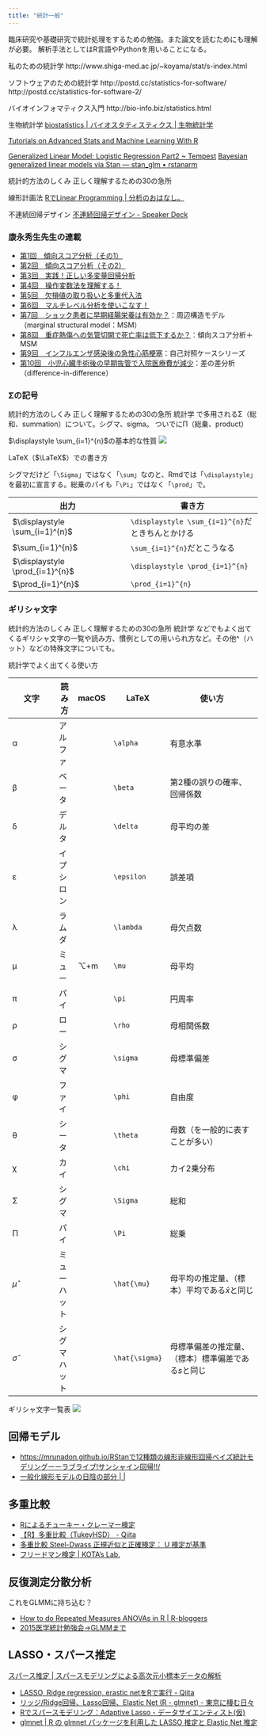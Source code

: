 ```yaml
---
title: "統計一般"
---
```


臨床研究や基礎研究で統計処理をするための勉強。また論文を読むためにも理解が必要。
解析手法としてはR言語やPythonを用いることになる。

私のための統計学
http://www.shiga-med.ac.jp/~koyama/stat/s-index.html

ソフトウェアのための統計学
http://postd.cc/statistics-for-software/
http://postd.cc/statistics-for-software-2/

バイオインフォマティクス入門
http://bio-info.biz/statistics.html

生物統計学
[biostatistics | バイオスタティスティクス | 生物統計学](https://stats.biopapyrus.jp/)


[Tutorials on Advanced Stats and Machine Learning With R](http://r-statistics.co/)

[Generalized Linear Model: Logistic Regression Part2 ~ Tempest](http://testblog234wfhb.blogspot.com/2014/06/generalized-linear-modellogistic_22.html)
[Bayesian generalized linear models via Stan — stan_glm • rstanarm](http://mc-stan.org/rstanarm/reference/stan_glm.html)

統計的方法のしくみ 正しく理解するための30の急所 

線形計画法
[RでLinear Programming | 分析のおはなし。](http://www.housecat442.com/?p=417)

不連続回帰デザイン
[不連続回帰デザイン - Speaker Deck](https://speakerdeck.com/tanaka_marimo/bu-lian-sok-hui-gui-dezain)

### 康永秀生先生の連載

- [第1回　傾向スコア分析（その1）](https://www.m3.com/clinical/news/597737)
- [第2回　傾向スコア分析（その2）](https://www.m3.com/clinical/news/598423)
- [第3回　実践！正しい多変量回帰分析](https://www.m3.com/clinical/news/604122)
- [第4回　操作変数法を理解する！](https://www.m3.com/clinical/news/608172?from=openClinicalNews)
- [第5回　欠損値の取り扱いと多重代入法](https://www.m3.com/clinical/news/615715)
- [第6回　マルチレベル分析を使いこなす！](https://www.m3.com/clinical/news/623539)
- [第7回　ショック患者に早期経腸栄養は有効か？](https://www.m3.com/clinical/news/630040)：周辺構造モデル（marginal structural model：MSM）
- [第8回　重症熱傷への気管切開で死亡率は低下するか？](https://www.m3.com/clinical/news/636569)：傾向スコア分析＋MSM
- [第9回　インフルエンザ感染後の急性心筋梗塞](https://www.m3.com/clinical/news/642562)：自己対照ケースシリーズ
- [第10回　小児心臓手術後の早期抜管で入院医療費が減少](https://www.m3.com/clinical/news/648352)：差の差分析（difference-in-difference）

### Σの記号

統計的方法のしくみ 正しく理解するための30の急所 
統計学 で多用されるΣ（総和、summation）について。シグマ、sigma。
ついでにΠ（総乗、product）


$\displaystyle \sum_{i=1}^{n}$の基本的な性質
![](https://www.dropbox.com/s/xbmb3nqbzwjaz4h/%CE%A3%E3%81%AE%E5%9F%BA%E6%9C%AC%E7%9A%84%E3%81%AA%E6%80%A7%E8%B3%AA.png?raw=1)

LaTeX（$\LaTeX$）での書き方

シグマだけど「`\Sigma`」ではなく「`\sum`」なのと、Rmdでは「`\displaystyle`」を最初に宣言する。総乗のパイも「`\Pi`」ではなく「`\prod`」で。

| 出力                                | 書き方                                   |
| --------------------------------- | ------------------------------------- |
| $\displaystyle \sum_{i=1}^{n}$  | `\displaystyle \sum_{i=1}^{n}`だときちんとかける |
| $\sum_{i=1}^{n}$                | `\sum_{i=1}^{n}`だとこうなる                  |
| $\displaystyle \prod_{i=1}^{n}$ | `\displaystyle \prod_{i=1}^{n}`         |
| $\prod_{i=1}^{n}$               | `\prod_{i=1}^{n}`                       |


### ギリシャ文字

統計的方法のしくみ 正しく理解するための30の急所 
統計学 などでもよく出てくるギリシャ文字の一覧や読み方、慣例としての用いられ方など。その他^（ハット）などの特殊文字についても。


統計学でよく出てくる使い方

| 文字               | 読み方    | macOS | LaTeX        | 使い方                             |
| ---------------- | ------ | ----- | ------------ | ------------------------------- |
| α                | アルファ   |       | `\alpha`  | 有意水準                            |
| β                | ベータ    |       | `\beta`        | 第2種の誤りの確率、回帰係数                  |
| δ                | デルタ    |       | `\delta`       | 母平均の差                           |
| ε                | イプシロン  |       | `\epsilon`     | 誤差項                             |
| λ                | ラムダ    |       | `\lambda`      | 母欠点数                            |
| μ                | ミュー    | ⌥+m   | `\mu`          | 母平均                             |
| π                | パイ     |       | `\pi`          | 円周率                             |
| ρ                | ロー     |       | `\rho`         | 母相関係数                           |
| σ                | シグマ    |       | `\sigma`       | 母標準偏差                           |
| φ                | ファイ    |       | `\phi`         | 自由度                             |
| θ                | シータ    |       | `\theta`       | 母数（を一般的に表すことが多い）                |
| χ                | カイ     |       | `\chi`         | カイ2乗分布                          |
| Σ                | シグマ    |       | `\Sigma`       | 総和                              |
| Π                | パイ     |       | `\Pi`          | 総乗                              |
| $\hat{\mu}$    | ミューハット |       | `\hat{\mu}`    | 母平均の推定量、（標本）平均である$\bar{x}$と同じ |
| $\hat{\sigma}$ | シグマハット |       | `\hat{\sigma}` | 母標準偏差の推定量、（標本）標準偏差である$s$と同じ   |



ギリシャ文字一覧表
![](https://www.dropbox.com/s/xmo5ab3e45q022e/%E3%82%AE%E3%83%AA%E3%82%B7%E3%83%A3%E6%96%87%E5%AD%97%E4%B8%80%E8%A6%A7%E8%A1%A8%E3%83%BB%E8%AA%AD%E3%81%BF%E6%96%B9.png?raw=1)


## 回帰モデル

- [https://mrunadon.github.io/RStanで12種類の線形非線形回帰ベイズ統計モデリングーーラブライブ!サンシャイン回帰!!/](https://mrunadon.github.io/RStan%E3%81%A712%E7%A8%AE%E9%A1%9E%E3%81%AE%E7%B7%9A%E5%BD%A2%E9%9D%9E%E7%B7%9A%E5%BD%A2%E5%9B%9E%E5%B8%B0%E3%83%99%E3%82%A4%E3%82%BA%E7%B5%B1%E8%A8%88%E3%83%A2%E3%83%87%E3%83%AA%E3%83%B3%E3%82%B0%E3%83%BC%E3%83%BC%E3%83%A9%E3%83%96%E3%83%A9%E3%82%A4%E3%83%96!%E3%82%B5%E3%83%B3%E3%82%B7%E3%83%A3%E3%82%A4%E3%83%B3%E5%9B%9E%E5%B8%B0!!/)
- [一般化線形モデルの日陰の部分 | |](http://rtokei.tech/memo/%E4%B8%80%E8%88%AC%E5%8C%96%E7%B7%9A%E5%BD%A2%E3%83%A2%E3%83%87%E3%83%AB%E3%81%AE%E6%97%A5%E9%99%B0%E3%81%AE%E9%83%A8%E5%88%86/)

## 多重比較

- [Rによるチューキー・クレーマー検定](https://data-science.gr.jp/implementation/ist_r_tukey_kramer_test.html)
- [【R】多重比較（TukeyHSD） - Qiita](https://qiita.com/hfu62/items/f9f4803828fd7e1a5cec)
- [多重比較 Steel-Dwass 正規近似と正確検定： U 検定が基準](https://biolab.sakura.ne.jp/steel-dwass.html)
- [フリードマン検定 | KOTA's Lab.](http://kota.xyz/2017/12/23/friedmans-test/)


## 反復測定分散分析

これをGLMMに持ち込む？

- [How to do Repeated Measures ANOVAs in R | R-bloggers](https://www.r-bloggers.com/how-to-do-repeated-measures-anovas-in-r/)
- [2015医学統計勉強会→GLMMまで](http://www.cardio.med.tohoku.ac.jp/newmember/pdf/ms/15_6S.pdf)

## LASSO・スパース推定

[スパース推定 | スパースモデリングによる高次元小標本データの解析](https://stats.biopapyrus.jp/sparse-modeling/)

- [LASSO, Ridge regression, erastic netをRで実行 - Qiita](https://qiita.com/sugiyama34/items/2512e7a1edce277fa93f)
- [リッジ/Ridge回帰、Lasso回帰、Elastic Net (R - glmnet) - 東京に棲む日々](http://highschoolstudent.hatenablog.com/entry/2015/02/08/142354)
- [Rでスパースモデリング：Adaptive Lasso - データサイエンティスト(仮)](http://tekenuko.hatenablog.com/entry/2017/11/02/014859)
- [glmnet | R の glmnet パッケージを利用した LASSO 推定と Elastic Net 推定](https://stats.biopapyrus.jp/sparse-modeling/glmnet.html)
